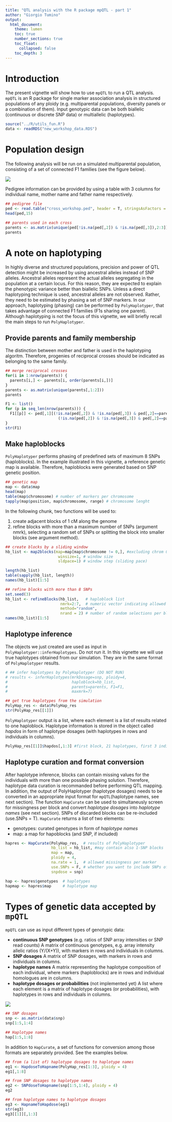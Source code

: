 ```yaml
---
title: "QTL analysis with the R package mpQTL - part 1"
author: "Giorgio Tumino"
output: 
  html_document:
    theme: lumen
    toc: true
    number_sections: true
    toc_float:
      collapsed: false
    toc_depth: 3
---
```


# Introduction
The present vignette will show how to use `mpQTL` to run a QTL analysis. `mpQTL` is an R package for single marker association analysis in structured populations of any ploidy (e.g. multiparental populations, diversity panels or a combination of them). Input genotypic data can be both biallelic (continuous or discrete SNP data) or multiallelic (haplotypes). 
 

```r
source("../R/utils_fun.R")
data <- readRDS("new_workshop_data.RDS")

```

# Population design
The following analysis will be run on a simulated multiparental population, consisting of a set of connected F1 families (see the figure below).

![](Pop_design.png)
 
Pedigree information can be provided by using a table with 3 columns for individual name, mother name and father name respectively.  
```r
## pedigree file
ped <- read.table("cross_workshop.ped", header = T, stringsAsFactors = F)
head(ped,15)

## parents used in each cross
parents <- as.matrix(unique(ped[!is.na(ped[,2]) & !is.na(ped[,3]),2:3]))
parents


```



# A note on haplotyping
In highly diverse and structured populations, precision and power of QTL detection might be increased by using ancestral alleles instead of SNP alleles. Ancestral alleles represent the actual alleles segregating in the population at a certain locus. For this reason, they are expected to explain the phenotypic variance better than biallelic SNPs. Unless a direct haplotyping technique is used, ancestral alleles are not observed. Rather, they need to be estimated by phasing a set of SNP markers. In our approach, haplotyping (phasing) can be performed by `PolyHaplotyper`, that takes advantage of connected F1 families (F1s sharing one parent).
Although haplotyping is not the focus of this vignette, we will briefly recall the main steps to run `PolyHaplotyper`. 

## Provide parents and family membership
The distinction between mother and father is used in the haplotyping algoritm. Therefore, progenies of reciprocal crosses should be indicated as belonging to the same family.

```r
## merge reciprocal crosses
for(i in 1:nrow(parents)) {
  parents[i,] <- parents[i, order(parents[i,])]
}
parents <- as.matrix(unique(parents[,1:2]))
parents

F1 <- list()
for (p in seq_len(nrow(parents))) {
  F1[[p]] <- ped[,1][(!is.na(ped[,2]) & !is.na(ped[,3]) & ped[,2]==parents[p, 1] & ped[,3]==parents[p, 2]) |
                       (!is.na(ped[,2]) & !is.na(ped[,3]) & ped[,2]==parents[p, 2] & ped[,3]==parents[p, 1])]
}
str(F1)


```

## Make haploblocks
`PolyHaplotyper` performs phasing of predefined sets of maximum 8 SNPs (haploblocks). In the example illustrated in this vignette, a reference genetic map is available. Therefore, haploblocks were generated based on SNP genetic position.

```r
## genetic map
map <- data$map
head(map)
table(map$chromosome) # number of markers per chromosome
tapply(map$position, map$chromosome, range) # chromosome lenght
```

In the following chunk, two functions will be used to: 

1. create adjacent blocks of 1 cM along the genome
2. refine blocks with more than a maximum number of SNPs (argument nmrk), selecting a random set of SNPs or splitting the block into smaller blocks (see argument method).

```r
## create blocks by a sliding window
hb_list <- map2blocks(map=map[map$chromosome != 0,], #excluding chrom 0
                       winsize=1, # window size
                       sldpace=1) # window step (sliding pace)

length(hb_list)
table(sapply(hb_list, length))
names(hb_list)[1:5]

## refine blocks with more than 8 SNPs
set.seed(3)
hb_list <- refineBlocks(hb_list,   # haploblock list
                        nmrk=2:7,  # numeric vector indicating allowed block length
                        method="random",
                        nrand = 2) # number of random selections per block
names(hb_list)[1:5]

```


## Haplotype inference
The objects we just created are used as input in `PolyHaplotyper::inferHaplotypes`. Do not run it. In this vignette we will use true haplotypes obtained from our simulation. They are in the same format of `PolyHaplotyper` results.
```r
# ## infer haplotypes by PolyHaplotyper (DO NOT RUN)
# results <- inferHaplotypes(mrkDosage=snp, ploidy=4,
#                            haploblock=hb_list,
#                            parents=parents, F1=F1,
#                            maxmrk=7)

## get true haplotypes from the simulation
PolyHap_res <- data$PolyHap_res
str(PolyHap_res[[1]])
```
`PolyHaplotyper` output is a list, where each element is a list of results related to one haploblock. Haplotype information is stored in the object called *hapdos* in form of haplotype dosages (with haplotypes in rows and individuals in columns).
```r
PolyHap_res[[1]]$hapdos[,1:3] #first block, 21 haplotypes, first 3 individuals
```


## Haplotype curation and format conversion
After haplotype inference, blocks can contain missing values for the individuals with more than one possible phasing solution. Therefore, haplotype data curation is recommanded before performing QTL mapping. In addition, the output of PolyHaplotyper (haplotype dosages) needs to be converted in an appropriate input format for `mpQTL`(haplotype names, see next section). The function `HapCurate` can be used to simultaneusly screen for missingness per block and convert *haplotype dosages* into *haplotype names* (see next section). SNPs of discarded blocks can be re-included (use.SNPs = T). `HapCurate` returns a list of two elements:

- genotypes: curated genotypes in form of *haplotype names*
- map: a map for hapoblocks (and SNP, if included)
```r
hapres <- HapCurate(PolyHap_res,  # results of PolyHaplotyper
                    hb_list = hb_list, #may contain also 1-SNP blocks
                    map = map,
                    ploidy = 4,
                    na.rate = 1,  # allowed missingness per marker
                    use.SNPs = F, # whether you want to include SNPs of discarded blocks
                    snpdose = snp)

hap <- hapres$genotypes  # haplotypes
hapmap <- hapres$map     # haplotype map
```


# Types of genetic data accepted by `mpQTL`
`mpQTL` can use as input different types of genotypic data:

- **continuous SNP genotypes** (e.g. ratios of SNP array intensities or SNP read counts)
    A matrix of continuous genotypes, e.g. array intensity allelic ratios (Y/(X+Y)), with markers in      rows and individuals in columns.
- **SNP dosages** 
    A matrix of SNP dosages, with markers in rows and individuals in columns.
- **haplotype names**
    A matrix representing the haplotype composition of each individual, where markers (haploblocks)       are in rows and individual homologues are in columns.
- **haplotype dosages or probabilities** (not implemented yet)
    A list where each element is a matrix of haplotype dosages (or probabilities), with haplotypes in     rows and individuals in columns.

![](Genotypic_data.png)
 
 

```r
## SNP dosages
snp <- as.matrix(data$snp)
snp[1:5,1:4]

## Haplotype names
hap[1:5,1:8]

```

In addition to `HapCurate`, a set of functions for conversion among those formats are separately provided. See the examples below.

```r
## from (a list of) haplotype dosages to haplotype names
eg1 <- HapdoseToHapname(PolyHap_res[1:3], ploidy = 4)
eg1[,1:8]

## from SNP dosages to haplotype names
eg2 <- SNPdoseToHapname(snp[1:5,1:4], ploidy = 4)
eg2

## from haplotype names to haplotype dosages
eg3 <- HapnameToHapdose(eg1)
str(eg3)
eg3[[1]][,1:3]
```





